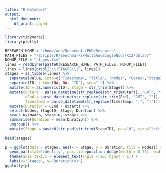 ```yaml
---
title: "R Notebook"
output:
  html_document:
    df_print: paged
---
```


```r
library(tidyverse)
library(plotly)

RESEARCH_HOME = "/home/and/Documents/PhD/Research"
PATH_FILES = "/Scripts/R/Benchmarks/MultiAndSingleNode/R12/dblab/"
NOHUP_FILE = "stages.tsv"
lines = readLines(paste0(RESEARCH_HOME, PATH_FILES, NOHUP_FILE))
lines = lines[grepl("\\|STAGES\\|", lines)]
stages = as_tibble(lines) %>%
  separate(value, into=c("Timestamp", "Title", "Nodes", "Cores","StageID", "Stage", "Start", "End", "nTasks", "Runtime", "CPUTime", "InputBytes", "InputRecords", "ShuffleBytes", "ShuffleRecords", "ID"), sep="\\|") %>%
  separate(ID, into=c(NA, NA, "ID"), sep="-") %>%
  mutate(ID = as.numeric(ID), Stage = str_trim(Stage)) %>%
  mutate(uStart = parse_datetime(str_replace(str_trim(Start), "GMT", "")), 
         uEnd = parse_datetime(str_replace(str_trim(End), "GMT", "")),
         Timestamp = parse_datetime(str_replace(Timestamp, ",", "."))) %>%
  mutate(Duration = uEnd - uStart) %>%
  select(Nodes, StageID, Stage, Duration) %>%
  group_by(Nodes, StageID, Stage) %>%
  summarise(Duration = mean(Duration)) %>%
  ungroup() %>%
  mutate(Stage = paste0(str_pad(str_trim(StageID), pad="0", side="left", width=5),"_",Stage)) 
  
head(stages)
```


```r
p = ggplot(data = stages, aes(x = Stage, y = Duration, fill = Nodes)) +
  geom_bar(stat="identity", position=position_dodge(width = 0.75), width = 0.7) + 
  theme(axis.text.x = element_text(angle = 90, hjust = 1)) +
  labs(x="Stages", y="Duration(s)")
ggplotly(p)
```

